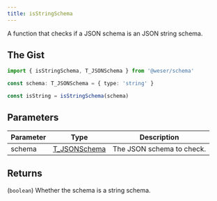 ```yaml
---
title: isStringSchema
---
```


A function that checks if a JSON schema is an JSON string schema.

## The Gist

```ts
import { isStringSchema, T_JSONSchema } from '@weser/schema'

const schema: T_JSONSchema = { type: 'string' }

const isString = isStringSchema(schema)
```

## Parameters

| Parameter | Type                                           | Description               |
| --------- | ---------------------------------------------- | ------------------------- |
| schema    | [T_JSONSchema](/schema/api/types/T_JSONSchema) | The JSON schema to check. |

## Returns

(`boolean`) Whether the schema is a string schema.
